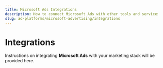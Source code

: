 ```yaml
---
title: Microsoft Ads Integrations
description: How to connect Microsoft Ads with other tools and services.
slug: ad-platforms/microsoft-advertising/integrations
---
```


# Integrations

Instructions on integrating **Microsoft Ads** with your marketing stack will be provided here.

